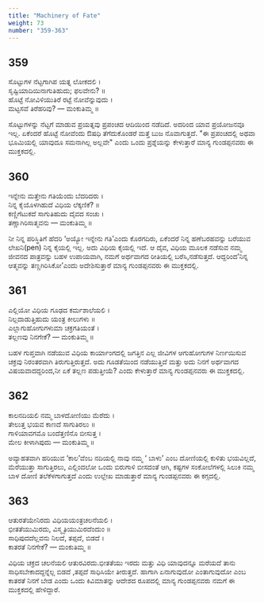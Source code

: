 ```yaml
---
title: "Machinery of Fate"
weight: 73
number: "359-363"
---
```


## 359

ಸೊಟ್ಟುಗಳ ನೆಟ್ಟಗಾಗಿಪ ಯತ್ನ ಲೋಕದಲಿ ।  
ಸೃಷ್ಟಿಯಾದಿಯಿನಾಗುತಿಹುದು; ಫಲವೇನು? ॥  
ಹೊಟ್ಟೆ ನೋವಿಳಿಯುತಿರೆ ರಟ್ಟೆ ನೋವೆನ್ನುವುದು ।  
ಮಟ್ಟಸವೆ ತಿರೆಹರಿವು? — ಮಂಕುತಿಮ್ಮ ॥

ಸೊಟ್ಟುಗಳನ್ನು ನೆಟ್ಟಗೆ ಮಾಡುವ ಪ್ರಯತ್ನವು ಪ್ರಪಂಚದ ಆದಿಯಿಂದ ನಡೆದಿದೆ. ಅದರಿಂದ ಯಾವ ಪ್ರಯೋಜನವೂ ಇಲ್ಲ. ಏಕೆಂದರೆ ಹೊಟ್ಟೆ ನೋವೆಂದು ಔಷಧಿ ತೆಗೆದುಕೊಂಡರೆ ಮತ್ತೆ ಬುಜ ನೊವಾಗುತ್ತದೆ. \"ಈ ಪ್ರಪಂಚದಲ್ಲಿ ಅಥವಾ ಭೂಮಿಯಲ್ಲಿ ಯಾವುದೂ ಸಮನಾಗಿಲ್ಲ ಅಲ್ಲವೇ\" ಎಂದು ಒಂದು ಪ್ರಶ್ನೆಯನ್ನು ಕೇಳುತ್ತಾರೆ ಮಾನ್ಯ ಗುಂಡಪ್ಪನವರು ಈ ಮುಕ್ತಕದಲ್ಲಿ.

## 360

ಇನ್ನೇನು ಮತ್ತೇನು ಗತಿಯೆಂದು ಬೆದರಿದರು ।  
ನಿನ್ನ ಕೈಯೊಳಗಿಹುದೆ ವಿಧಿಯ ಲೆಕ್ಕಣಿಕೆ? ॥  
ಕಣ್ಣಿಗೆಟುಕದೆ ಸಾಗುತಿಹುದು ದೈವದ ಸಂಚು ।  
ತಣ್ಣಾಗಿರಿಸಾತ್ಮವನು — ಮಂಕುತಿಮ್ಮ ॥

ನೀ ನಿನ್ನ ಪರಿಸ್ಥಿತಿಗೆ ಹೆದರಿ ‘ಅಯ್ಯೋ ಇನ್ನೇನು ಗತಿ’ಎಂದು ಕೊರಗದಿರು, ಏಕೆಂದರೆ ನಿನ್ನ ಹಣೆಬರಹವನ್ನು ಬರೆಯುವ ಲೇಖನಿ(pen) ನಿನ್ನ ಕೈಯಲ್ಲಿ ಇಲ್ಲ. ಅದು ವಿಧಿಯ ಕೈಯಲ್ಲಿ ಇದೆ. ಆ ದೈವ, ವಿಧಿಯ ಮೂಲಕ ನಡೆಸುವ ನಮ್ಮ ಜೀವನದ ಪಾತ್ರವನ್ನು ಬಹಳ ಉಪಾಯವಾಗಿ, ನಮಗೆ ಅರ್ಥವಾಗದ ರೀತಿಯಲ್ಲಿ ಬರೆಸಿ,ನಡೆಸುತ್ತದೆ. ಆದ್ದರಿಂದ’ನಿನ್ನ ಆತ್ಮವನ್ನು ತಣ್ಣಗಿರಿಸಿಕೋ’ಎಂದು ಅದೇಶಿಸುತ್ತಾರೆ ಮಾನ್ಯ ಗುಂಡಪ್ಪನವರು ಈ ಮುಕ್ತಕದಲ್ಲಿ.

## 361

ಎಲ್ಲಿಯೋ ವಿಧಿಯ ಗೂಢದ ಕರ್ಮಶಾಲೆಯಲಿ ।  
ನಿಲ್ಲದಾಡುತ್ತಿಹುದು ಯಂತ್ರ ಕೀಲುಗಳು ॥  
ಎಲ್ಲಾಗುಹೋಗುಗಳುಮಾ ಚಕ್ರಗತಿಯಂತೆ ।  
ತಲ್ಲಣವು ನಿನಗೇಕೆ? — ಮಂಕುತಿಮ್ಮ ॥

ಬಹಳ ಗುಪ್ತವಾಗಿ ನಡೆಯುವ ವಿಧಿಯ ಕಾರ್ಯಾಂಗದಲ್ಲಿ ಜಗತ್ತಿನ ಎಲ್ಲ ಜೀವಿಗಳ ಆಗುಹೋಗುಗಳ ನಿರ್ಣಯಿಸುವ ಚಕ್ರವು ನಿರಂತರವಾಗಿ ತಿರುಗುತ್ತಿರುತ್ತದೆ. ಅದು ಗೂಡತೆಯಿಂದ ನಡೆಯುತ್ತಿದೆ ಮತ್ತು ಅದು ನಿನಗೆ ಅರ್ಥವಾಗದ ವಿಷಯವಾದದ್ದರಿಂದ,ನೀ ಏಕೆ ತಲ್ಲಣ ಪಡುತ್ತೀಯೆ? ಎಂದು ಕೇಳುತ್ತಾರೆ ಮಾನ್ಯ ಗುಂಡಪ್ಪನವರು ಈ ಮುಕ್ತಕದಲ್ಲಿ.

## 362

ಕಾಲನದಿಯಲಿ ನಮ್ಮ ಬಾಳದೋಣಿಯು ಮೆರೆದು ।  
ತೇಲುತ್ತ ಭಯವ ಕಾಣದೆ ಸಾಗುತಿರಲು ॥  
ಗಾಳಿಯಾವಗಮೊ ಬಂದೆತ್ತಣಿನೊ ಬೀಸುತ್ತ ।  
ಮೇಲ ಕೀಳಾಗಿಪುದು — ಮಂಕುತಿಮ್ಮ ॥

ಅವ್ಯಾಹತವಾಗಿ ಹರಿಯುವ ‘ಕಾಲ’ವೆಂಬ ನದಿಯಲ್ಲಿ ನಾವು ನಮ್ಮ ‘ ಬಾಳು’ ಎಂಬ ದೋಣಿಯಲ್ಲಿ ಕುಳಿತು ಭಯವಿಲ್ಲದೆ, ಮೆರೆಯುತ್ತಾ ಸಾಗುತ್ತಿರಲು, ಎಲ್ಲಿಂದಲೋ ಒಂದು ಬಿರುಗಾಳಿ ಬೀಸದಂತೆ ಆಗಿ, ಕಷ್ಟಗಳ ಸಂಕೋಲೆಗಳಲ್ಲಿ ಸಿಲುಕಿ ನಮ್ಮ ಬಾಳ ದೋಣಿ ತಲೆಕೆಳಗಾಗುತ್ತದೆ ಎಂದು ಉಲ್ಲೇಖ ಮಾಡುತ್ತಾರೆ ಮಾನ್ಯ ಗುಂಡಪ್ಪನವರು ಈ ಕಗ್ಗದಲ್ಲಿ.

## 363

ಆತುರತೆಯೇನಿರದು ವಿಧಿಯಯಂತ್ರಚಲನೆಯಲಿ ।  
ಭೀತತೆಯುಮಿರದು, ವಿಸ್ಮೃತಿಯುಮಿರದೆಂದುಂ ॥  
ಸಾಧಿಪುದದೆಲ್ಲವನು ನಿಲದೆ, ತಪ್ಪದೆ, ಬಿಡದೆ ।  
ಕಾತರತೆ ನಿನಗೇಕೆ? — ಮಂಕುತಿಮ್ಮ ॥

ವಿಧಿಯ ಚಕ್ರದ ಚಲನೆಯಲಿ ಆತುರವಿರದು.ಭೀತತೆಯು ಇರದು ಮತ್ತು ವಿಧಿ ಯಾವುದನ್ನೂ ಮರೆಯದೆ ತಾನು ಸಾಧಿಸಬೇಕಾದದ್ದನ್ನೆಲ್ಲ ಬಿಡದೆ ,ತಪ್ಪದೆ ಸಾಧಿಸಿಯೇ ತೀರುತ್ತದೆ. ಹಾಗಾಗಿ ಏನಾಗುವುದೋ ಎಂತಾಗುವುದೋ ಎಂಬ ಕಾತರತೆ ನಿನಗೆ ಬೇಡ ಎಂದು ಒಂದು ಕಿವಿಮಾತನ್ನು ಆದೇಶದ ರೂಪದಲ್ಲಿ ಮಾನ್ಯ ಗುಂಡಪ್ಪನವರು ನಮಗೆ ಈ ಮುಕ್ತಕದಲ್ಲಿ ಹೇಳಿದ್ದಾರೆ.
